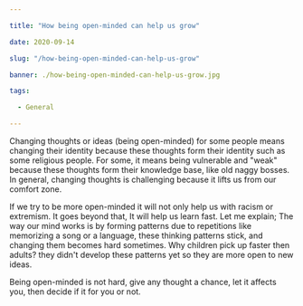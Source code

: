```yaml
---

title: "How being open-minded can help us grow"

date: 2020-09-14

slug: "/how-being-open-minded-can-help-us-grow"

banner: ./how-being-open-minded-can-help-us-grow.jpg

tags:

  - General

---
```


Changing thoughts or ideas (being open-minded) for some people means changing their identity because these thoughts form their identity such as some religious people. For some, it means being vulnerable and "weak" because these thoughts form their knowledge base, like old naggy bosses. In general, changing thoughts is challenging because it lifts us from our comfort zone.

If we try to be more open-minded it will not only help us with racism or extremism. It goes beyond that, It will help us learn fast. Let me explain; The way our mind works is by forming patterns due to repetitions like memorizing a song or a language, these thinking patterns stick, and changing them becomes hard sometimes. Why children pick up faster then adults? they didn't develop these patterns yet so they are more open to new ideas.

Being open-minded is not hard, give any thought a chance, let it affects you, then decide if it for you or not.
